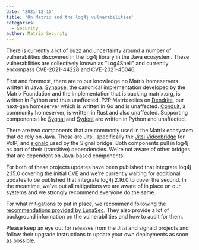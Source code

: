```yaml
---
date: '2021-12-15'
title: 'On Matrix and the log4j vulnerabilities'
categories:
  - Security
author: Matrix Security
---
```


There is currently a lot of buzz and uncertainty around a number of vulnerabilities discovered in the log4j library in the Java ecosystem. These vulnerabilities are collectively known as "Log4Shell" and currently encompass CVE-2021-44228 and CVE-2021-45046.

First and foremost, there are to our knowledge no Matrix homeservers written in Java. [Synapse](https://github.com/matrix-org/synapse/), the canonical implementation developed by the Matrix Foundation and the implementation that is backing matrix.org, is written in Python and thus unaffected. P2P Matrix relies on [Dendrite](https://github.com/matrix-org/dendrite), our next-gen homeserver which is written in Go and is unaffected. [Conduit](https://gitlab.com/famedly/conduit/), a community homeserver, is written in Rust and also unaffected. Supporting components like [Sygnal](https://github.com/matrix-org/sygnal) and [Sydent](https://github.com/matrix-org/sydent) are written in Python and unaffected.

There are two components that are commonly used in the Matrix ecosystem that do rely on Java. These are Jitsi, specifically the [Jitsi Videobridge](https://github.com/jitsi/jitsi-videobridge) for VoIP, and [signald](https://gitlab.com/signald/signald) used by the Signal bridge. Both components pull in log4j as part of their (transitive) dependencies. We're not aware of other bridges that are dependent on Java-based components.

For both of these projects updates have been published that integrate log4j 2.15.0 covering the initial CVE and we're currently waiting for additional updates to be published that integrate log4j 2.16.0 to cover the second. In the meantime, we've put all mitigations we are aware of in place on our systems and we strongly recommend everyone do the same.

For what mitigations to put in place, we recommend following the [recommendations provided by LunaSec](https://www.lunasec.io/docs/blog/log4j-zero-day-mitigation-guide/). They also provide a lot of background information on the vulnerabilities and how to audit for them.

Please keep an eye out for releases from the Jitsi and signald projects and follow their upgrade instructions to update your own deployments as soon as possible.
